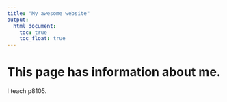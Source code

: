 ```yaml
---
title: "My awesome website"
output: 
  html_document:
    toc: true
    toc_float: true
---
```


# This page has information about me.

I teach p8105.